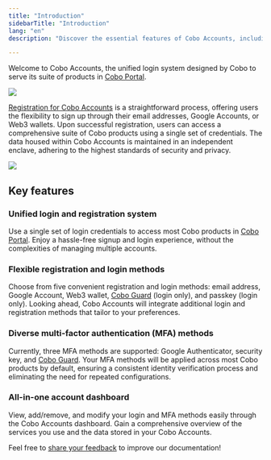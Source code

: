 ```yaml
---
title: "Introduction"
sidebarTitle: "Introduction"
lang: "en"
description: "Discover the essential features of Cobo Accounts, including security measures and account management tools designed to protect your digital assets."

---
```

Welcome to Cobo Accounts, the unified login system designed by Cobo to serve its suite of products in [Cobo Portal](/en/portal/introduction).

<img src="/en/images/cobo-accounts/lmj06pNK0IJPiSdTVKbGmNoeMQ-4mlCwbxTAhgxbHFOVAg1OJUznbSp6Tofbykm1MQBA1EVZaVctKyfBYheE-8TZfe8UkZ41dwO6nx6F9-vVYl5BQeO-P3u-yOaniN6p5_uw1Y91dSNosfu-zKCT3ko.svg" className="screenshot_full_screen"/>

[Registration for Cobo Accounts](https://accounts.cobo.com/) is a straightforward process, offering users the flexibility to sign up through their email addresses, Google Accounts, or Web3 wallets. Upon successful registration, users can access a comprehensive suite of Cobo products using a single set of credentials. The data housed within Cobo Accounts is maintained in an independent enclave, adhering to the highest standards of security and privacy.

<img src="/en/images/cobo-accounts/mLmux5N6lIagFO8CxPmbvSCyEGL7w8RcN1UhLSu_afDz1KAEZrQ95Q-JeRA5oaPtWWY0RUZHH1YWcZqSberce8r_XgTaxyWdjHcl3J5xG2YFQQdZmLCECK1o8QQM_80B_Gn9PW55zXc8m-khYztVe8Q.png" className="screenshot_modal"/>

## Key features

### Unified login and registration system
Use a single set of login credentials to access most Cobo products in [Cobo Portal](/en/portal/introduction). Enjoy a hassle-free signup and login experience, without the complexities of managing multiple accounts.

### Flexible registration and login methods
Choose from five convenient registration and login methods: email address, Google Account, Web3 wallet, [Cobo Guard](/en/guard/introduction) (login only), and passkey (login only). Looking ahead, Cobo Accounts will integrate additional login and registration methods that tailor to your preferences.

### Diverse multi-factor authentication (MFA) methods
Currently, three MFA methods are supported: Google Authenticator, security key, and [Cobo Guard](/en/guard/introduction). Your MFA methods will be applied across most Cobo products by default, ensuring a consistent identity verification process and eliminating the need for repeated configurations.

### All-in-one account dashboard
View, add/remove, and modify your login and MFA methods easily through the Cobo Accounts dashboard. Gain a comprehensive overview of the services you use and the data stored in your Cobo Accounts.

<Tip>Feel free to [share your feedback](https://forms.zohopublic.com/cobo/form/DocumentFeedbackForm/formperma/QvLOhxJv1_JMsJ-1dleZ8Itb_7rzN-LtgvsDdxosoVI?referrername=manuals) to improve our documentation!</Tip>
